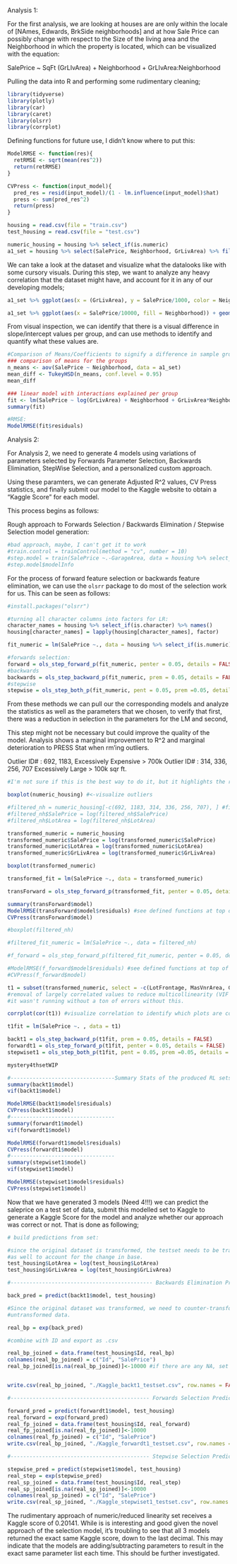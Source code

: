 Analysis 1: 


For the first analysis, we are looking at houses are are only within the locale of [NAmes, Edwards, BrkSide neighborhoods] and at how Sale Price can possibly change
with respect to the Size of the living area and the Neighborhood in which the property is located, which can be visualized with the equation: 

SalePrice ~ SqFt (GrLIvArea) + Neighborhood + GrLIvArea:Neighborhood


Pulling the data into R and performing some rudimentary cleaning; 

```r
library(tidyverse)
library(plotly)
library(car)
library(caret)
library(olsrr)
library(corrplot)
```

Defining functions for future use, I didn't know where to put this: 

```r
ModelRMSE <- function(res){
  retRMSE <- sqrt(mean(res^2))
  return(retRMSE)
}
```


```r
CVPress <- function(input_model){
  pred_res = resid(input_model)/(1 - lm.influence(input_model)$hat)
  press <- sum(pred_res^2)
  return(press)
}
```


```r
housing = read.csv(file = "train.csv")
test_housing = read.csv(file = "test.csv")

numeric_housing = housing %>% select_if(is.numeric)
a1_set = housing %>% select(SalePrice, Neighborhood, GrLivArea) %>% filter( Neighborhood == c("NAmes", "Edwards", "BrkSide"))
```

We can take a look at the dataset and visualize what the datalooks like with some cursory visuals. During this step, we want to analyze any heavy correlation that the dataset might have, and account for it in any of our developing models;  

```r

a1_set %>% ggplot(aes(x = (GrLivArea), y = SalePrice/1000, color = Neighborhood)) + geom_point() + stat_smooth(method = "lm")

a1_set %>% ggplot(aes(x = SalePrice/10000, fill = Neighborhood)) + geom_histogram(bins =20)
```

From visual inspection, we can identify that there is a visual difference in slope/intercept values per group, and can use methods to identify and quantify what these values are. 

```r
#Comparison of Means/Coefficients to signify a difference in sample groups from different neighborhoods.
### comparison of means for the groups
n_means <- aov(SalePrice ~ Neighborhood, data = a1_set)
mean_diff <- TukeyHSD(n_means, conf.level = 0.95)
mean_diff

### linear model with interactions explained per group
fit <- lm(SalePrice ~ log(GrLivArea) + Neighborhood + GrLivArea*Neighborhood, data = a1_set)
summary(fit)

#RMSE: 
ModelRMSE(fit$residuals)
```





Analysis 2: 


For Analysis 2, we need to generate 4 models using variations of parameters selected by Forwards Parameter Selection, Backwards Elimination, StepWise Selection, and a 
personalized custom approach. 

Using these paramters, we can generate Adjusted R^2 values, CV Press statistics, and finally submit our model to the Kaggle website to obtain a "Kaggle Score" for each model. 

This process begins as follows: 

Rough approach to Forwards Selection / Backwards Elimination / Stepwise Selection model generation: 

```r
#bad approach, maybe, I can't get it to work 
#train.control = trainControl(method = "cv", number = 10)
#step.model = train(SalePrice ~.-GarageArea, data = housing %>% select_if(is.numeric) %>% drop_na(), method = "leapBackward", trControl = train.control)
#step.model$modelInfo
```

For the process of forward feature selection or backwards feature elimination, we can use the `olsrr` package to do most of the selection work for us. This can be seen as follows: 

```r
#install.packages("olsrr")

#turning all character columns into factors for LR: 
character_names = housing %>% select_if(is.character) %>% names()
housing[character_names] = lapply(housing[character_names], factor)

fit_numeric = lm(SalePrice ~., data = housing %>% select_if(is.numeric)) # does not account for categorical parameters !!!

#forwards selection: 
forward = ols_step_forward_p(fit_numeric, penter = 0.05, details = FALSE)
#backwards
backwards = ols_step_backward_p(fit_numeric, prem = 0.05, details = FALSE)
#stepwise
stepwise = ols_step_both_p(fit_numeric, pent = 0.05, prem =0.05, details = FALSE)
```

From these methods we can pull our the corresponding models and analyze the statistics as well as the parameters that we chosen, to verify that first, there was a reduction in selection in the parameters for the LM and second, 


This step might not be necessary but could improve the quality of the model. Analysis shows a marginal improvement to R^2 and marginal deterioration to PRESS Stat when rm'ing outliers. 

Outlier ID# : 692, 1183,  Excessively Expensive > 700k
Outlier ID# : 314, 336, 256, 707    Excessively Large > 100k sqr ft. 


```r
#I'm not sure if this is the best way to do it, but it highlights the requirement of the transform

boxplot(numeric_housing) #<-visualize outliers

#filtered_nh = numeric_housing[-c(692, 1183, 314, 336, 256, 707), ] #filters out outliers 
#filtered_nh$SalePrice = log(filtered_nh$SalePrice) 
#filtered_nh$LotArea = log(filtered_nh$LotArea)

transformed_numeric = numeric_housing
transformed_numeric$SalePrice = log(transformed_numeric$SalePrice)
transformed_numeric$LotArea = log(transformed_numeric$LotArea)
transformed_numeric$GrLivArea = log(transformed_numeric$GrLivArea)

boxplot(transformed_numeric)

transformed_fit = lm(SalePrice ~., data = transformed_numeric)

transForward = ols_step_forward_p(transformed_fit, penter = 0.05, details = FALSE)

summary(transForward$model)
ModelRMSE(transForward$model$residuals) #see defined functions at top of document
CVPress(transForward$model)

#boxplot(filtered_nh)

#filtered_fit_numeric = lm(SalePrice ~., data = filtered_nh)                               #outlier filtered approach

#f_forward = ols_step_forward_p(filtered_fit_numeric, penter = 0.05, details = FALSE)

#ModelRMSE(f_forward$model$residuals) #see defined functions at top of document
#CVPress(f_forward$model)
```

```r
t1 = subset(transformed_numeric, select = -c(LotFrontage, MasVnrArea, GarageYrBlt, OverallQual, TotRmsAbvGrd, GarageCars, TotalBsmtSF, X1stFlrSF, X2ndFlrSF, FullBath )) 
#removal of largely correlated values to reduce multicollinearity (VIF /approx 1) and actually allow back-elimination to run,
#it wasn't running without a ton of errors without this. 

corrplot(cor(t1)) #visualize correlation to identify which plots are correlated. After elimiation, it should be fairly sparsely correlated. 

t1fit = lm(SalePrice ~. , data = t1)

backt1 = ols_step_backward_p(t1fit, prem = 0.05, details = FALSE)
forwardt1 = ols_step_forward_p(t1fit, penter = 0.05, details = FALSE)               #the p-values for these should be fiddled with, 
stepwiset1 = ols_step_both_p(t1fit, pent = 0.05, prem =0.05, details = FALSE)

mystery4thsetWIP

#---------------------------------Summary Stats of the produced RL sets
summary(backt1$model)
vif(backt1$model)

ModelRMSE(backt1$model$residuals)
CVPress(backt1$model)
#---------------------------------
summary(forwardt1$model)
vif(forwardt1$model)

ModelRMSE(forwardt1$model$residuals)
CVPress(forwardt1$model)
#---------------------------------
summary(stepwiset1$model)
vif(stepwiset1$model)

ModelRMSE(stepwiset1$model$residuals)
CVPress(stepwiset1$model)


```

Now that we have generated 3 models (Need 4!!!) we can predict the saleprice on a test set of data, submit this modelled set to Kaggle to generate a Kaggle Score for the model and analyze whether our approach was correct or not. That is done as following; 

```r

# build predictions from set: 

#since the original dataset is transformed, the testset needs to be transformed
#as well to account for the change in base.
test_housing$LotArea = log(test_housing$LotArea)
test_housing$GrLivArea = log(test_housing$GrLivArea)

#--------------------------------------------- Backwards Elimination Prediction: 

back_pred = predict(backt1$model, test_housing) 

#Since the original dataset was transformed, we need to counter-transform to reobtain the
#untransformed data. 

real_bp = exp(back_pred)

#combine with ID and export as .csv

real_bp_joined = data.frame(test_housing$Id, real_bp)
colnames(real_bp_joined) = c("Id", "SalePrice")
real_bp_joined[is.na(real_bp_joined)]<-10000 #if there are any NA, set them to arbitrary 10k price. 


write.csv(real_bp_joined, "./Kaggle_backt1_testset.csv", row.names = FALSE)

#-------------------------------------------- Forwards Selection Prediction: 

forward_pred = predict(forwardt1$model, test_housing)
real_forward = exp(forward_pred)
real_fp_joined = data.frame(test_housing$Id, real_forward)
real_fp_joined[is.na(real_fp_joined)]<-10000
colnames(real_fp_joined) = c("Id", "SalePrice")
write.csv(real_bp_joined, "./Kaggle_forwardt1_testset.csv", row.names = FALSE)

#-------------------------------------------- Stepwise Selection Prediction: 

stepwise_pred = predict(stepwiset1$model, test_housing)
real_step = exp(stepwise_pred)
real_sp_joined = data.frame(test_housing$Id, real_step)
real_sp_joined[is.na(real_sp_joined)]<-10000
colnames(real_sp_joined) = c("Id", "SalePrice")
write.csv(real_sp_joined, "./Kaggle_stepwiset1_testset.csv", row.names = FALSE)

```

The rudimentary approach of numeric/reduced linearity set receives a Kaggle score of 0.20141. While is is interesting and good given the novel approach of the selection model, it's troubling to see that all 3 models returned the exact same Kaggle score, down to the last decimal. This may indicate that the models are adding/subtracting parameters to result in the exact same parameter list each time. This should be further investigated. 


